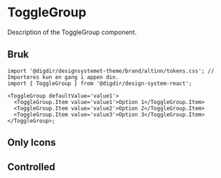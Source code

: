 


<Meta of={ToggleGroupStories} />

# ToggleGroup

Description of the ToggleGroup component.

<Primary />
<Controls />

## Bruk

<Information text='token' />

```tsx
import '@digdir/designsystemet-theme/brand/altinn/tokens.css'; // Importeres kun en gang i appen din.
import { ToggleGroup } from '@digdir/design-system-react';

<ToggleGroup defaultValue='value1'>
  <ToggleGroup.Item value='value1'>Option 1</ToggleGroup.Item>
  <ToggleGroup.Item value='value2'>Option 2</ToggleGroup.Item>
  <ToggleGroup.Item value='value3'>Option 3</ToggleGroup.Item>
</ToggleGroup>;
```

## Only Icons

<Canvas of={ToggleGroupStories.OnlyIcons} />

## Controlled

<Canvas of={ToggleGroupStories.Controlled} />

